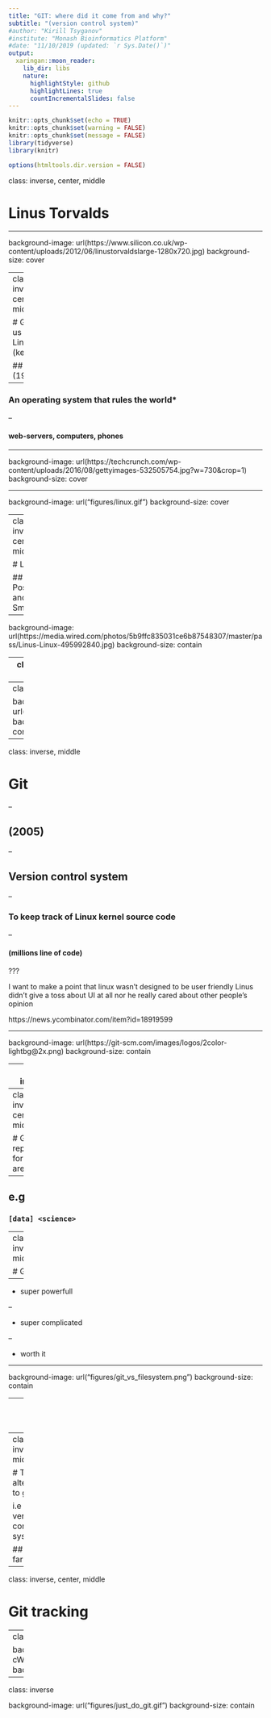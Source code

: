 ```yaml
---
title: "GIT: where did it come from and why?"
subtitle: "(version control system)"
#author: "Kirill Tsyganov"
#institute: "Monash Bioinformatics Platform"
#date: "11/10/2019 (updated: `r Sys.Date()`)"
output:
  xaringan::moon_reader:
    lib_dir: libs
    nature:
      highlightStyle: github
      highlightLines: true
      countIncrementalSlides: false
---
```


```r
knitr::opts_chunk$set(echo = TRUE)
knitr::opts_chunk$set(warning = FALSE)
knitr::opts_chunk$set(message = FALSE)
library(tidyverse)
library(knitr)
```

```r
options(htmltools.dir.version = FALSE)
```

class: inverse, center, middle

# Linus Torvalds

---

background-image: url(https://www.silicon.co.uk/wp-content/uploads/2012/06/linustorvaldslarge-1280x720.jpg)
background-size: cover

---
class: inverse, center, middle

# Gave us Linux (kernel)

##  (1991)

--

### An operating system that rules the world*

--

#### web-servers, computers, phones

---

background-image: url(https://techcrunch.com/wp-content/uploads/2016/08/gettyimages-532505754.jpg?w=730&crop=1)
background-size: cover

---

background-image: url("figures/linux.gif")
background-size: cover

---
class: inverse, center, middle

# Linus

## Positive and Smart

---

background-image: url(https://media.wired.com/photos/5b9ffc835031ce6b87548307/master/pass/Linus-Linux-495992840.jpg)
background-size: contain

---
class: inverse, center, middle

# Definately smart

---
class: inverse

background-image: url("figures/git_fuck.gif")
background-size: contain

---
class: inverse, middle

# Git

--

## (2005)

--

## Version control system

--

### To keep track of Linux kernel source code

--

#### (millions line of code)

???

I want to make a point that linux wasn't designed to be user friendly
Linus didn't give a toss about UI at all nor he really cared about other
people's opinion

https://news.ycombinator.com/item?id=18919599

---

background-image: url(https://git-scm.com/images/logos/2color-lightbg@2x.png)
background-size: contain

---
class: inverse

background-image: url(https://cdn.arstechnica.net/wp-content/uploads/2013/02/linus-eff-you-640x363.png)
background-size: contain

???

Linus does care whethe you are going to like it or not
---
class: inverse, center, middle

# Git repurposed for other areas

--

## e.g

### `[data] <science>`

---
class: inverse, middle

# Git is:

--

* super powerfull

--

* super complicated

--

* worth it

---

background-image: url("figures/git_vs_filesystem.png")
background-size: contain

---
class: inverse, middle

background-image: url(http://www.companyfounder.com/wp-content/uploads/2017/07/You-are-in-control.png)
background-size: cover

---
class: inverse, middle

# There are alternatives to git

i.e other version control systems/tools

## but thus far ..

---
class: inverse, center, middle

# Git tracking

---
class: inverse

background-image: url(https://i.kinja-img.com/gawker-media/image/upload/s--cWKmC1Zn--/c_scale,f_auto,fl_progressive,q_80,w_800/zctrepbksoizilnohkx9.jpg)
background-size: contain

---
class: inverse

background-image: url("figures/just_do_git.gif")
background-size: contain


